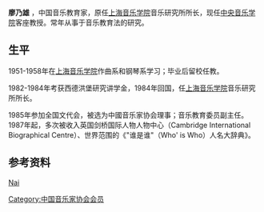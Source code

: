 {{notability unreferenced|time=2011-04-09T11:31:16+00:00}}
'''廖乃雄'''{{BD|1933年||catIdx=L}} ，中国音乐教育家，原任[[上海音乐学院|上海音乐学院]]音乐研究所所长，现任[[中央音乐学院|中央音乐学院]]客座教授。常年从事于音乐教育法的研究。

== 生平 ==
1951-1958年在[[上海音乐学院|上海音乐学院]]作曲系和钢琴系学习；毕业后留校任教。

1982-1984年考获西德洪堡研究讲学金，1984年回国，任[[上海音乐学院|上海音乐学院]]音乐研究所所长。

1985年参加全国文代会，被选为中國音乐家协会理事；音乐教育委员副主任。1987年起，多次被收入英国剑桥国际人物人物中心（Cambridge International Biographical Centre）、世界范围的《"谁是谁"（Who' is Who）人名大辞典》。

== 参考资料 ==
{{reflist}}

{{中国音乐家协会第四届理事会}}

{{Authority control}}
{{DEFAULTSORT:Liao廖}}
[[分类:廖姓|Nai]]
[[Category:中国音乐家协会会员|Category:中国音乐家协会会员]]